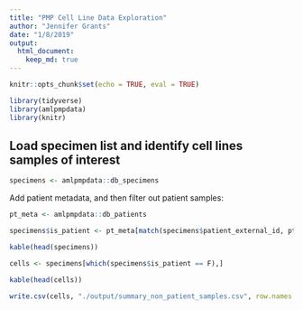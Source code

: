 ```yaml
---
title: "PMP Cell Line Data Exploration"
author: "Jennifer Grants"
date: "1/8/2019"
output:
  html_document:
    keep_md: true
---
```


```r
knitr::opts_chunk$set(echo = TRUE, eval = TRUE)
```

```r
library(tidyverse)
library(amlpmpdata)
library(knitr)
```



## Load specimen list and identify cell lines samples of interest
```r
specimens <- amlpmpdata::db_specimens

```

Add patient metadata, and then filter out patient samples:
```r
pt_meta <- amlpmpdata::db_patients

specimens$is_patient <- pt_meta[match(specimens$patient_external_id, pt_meta$external_id),]$is_patient

kable(head(specimens))
```



```r
cells <- specimens[which(specimens$is_patient == F),]

kable(head(cells))
```

```r
write.csv(cells, "./output/summary_non_patient_samples.csv", row.names = F)
```

